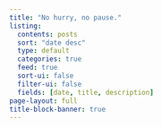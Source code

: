 ```yaml
---
title: "No hurry, no pause."
listing:
  contents: posts
  sort: "date desc"
  type: default
  categories: true
  feed: true
  sort-ui: false
  filter-ui: false
  fields: [date, title, description]
page-layout: full
title-block-banner: true
---
```

